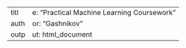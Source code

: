 -   --
title: "Practical Machine Learning Coursework"
author: "Gashnikov"
output: html_document
---

